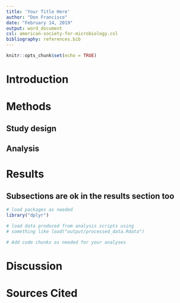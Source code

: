 ```yaml
---
title: 'Your Title Here'
author: "Don Francisco"
date: "February 14, 2019"
output: word_document
csl: american-society-for-microbiology.csl
bibliography: references.bib
---
```


```r
knitr::opts_chunk$set(echo = TRUE)
```

# Introduction

# Methods

## Study design

## Analysis

# Results

## Subsections are ok in the results section too

```r
# load packages as needed
library("dplyr")

# load data produced from analysis scripts using
# something like load("output/processed_data.Rdata")
```

```r
# Add code chunks as needed for your analyses
```

# Discussion

# Sources Cited
